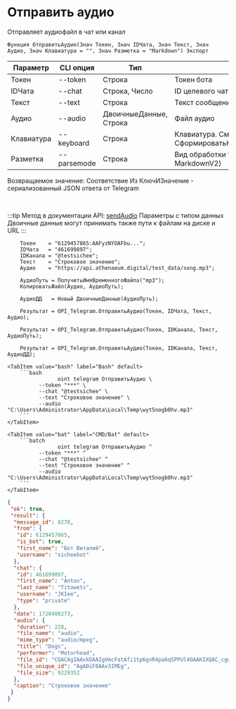 ﻿---
sidebar_position: 4
---


# Отправить аудио
 Отправляет аудиофайл в чат или канал



`Функция ОтправитьАудио(Знач Токен, Знач IDЧата, Знач Текст, Знач Аудио, Знач Клавиатура = "", Знач Разметка = "Markdown") Экспорт`

  | Параметр | CLI опция | Тип | Назначение |
  |-|-|-|-|
  | Токен | --token | Строка | Токен бота |
  | IDЧата | --chat | Строка, Число | ID целевого чата или IDЧата*IDТемы |
  | Текст | --text | Строка | Текст сообщения |
  | Аудио | --audio | ДвоичныеДанные, Строка | Файл аудио |
  | Клавиатура | --keyboard | Строка | Клавиатура. См. СформироватьКлавиатуруПоМассивуКнопок |
  | Разметка | --parsemode | Строка | Вид обработки текста (HTML, Markdown, MarkdownV2) |

  
  Возвращаемое значение:   Соответствие Из КлючИЗначение - сериализованный JSON ответа от Telegram

<br/>

:::tip
Метод в документации API: [sendAudio](https://core.telegram.org/bots/api#sendaudio)
Параметры с типом данных Двоичные данные могут принимать также пути к файлам на диске и URL
:::
<br/>


```bsl title="Пример кода"
    Токен    = "6129457865:AAFyzNYOAFbu...";
    IDЧата   = "461699897";
    IDКанала = "@testsichee";
    Текст    = "Строковое значение";
    Аудио    = "https://api.athenaeum.digital/test_data/song.mp3";

    АудиоПуть = ПолучитьИмяВременногоФайла("mp3");
    КопироватьФайл(Аудио, АудиоПуть);

    АудиоДД   = Новый ДвоичныеДанные(АудиоПуть);

    Результат = OPI_Telegram.ОтправитьАудио(Токен, IDЧата, Текст, Аудио);

    Результат = OPI_Telegram.ОтправитьАудио(Токен, IDКанала, Текст, АудиоПуть);

    Результат = OPI_Telegram.ОтправитьАудио(Токен, IDКанала, Текст, АудиоДД);
```
    

 <Tabs>
  
    <TabItem value="bash" label="Bash" default>
        ```bash
                    oint telegram ОтправитьАудио \
              --token "***" \
              --chat "@testsichee" \
              --text "Строковое значение" \
              --audio "C:\Users\Administrator\AppData\Local\Temp\wyt5nogb0hv.mp3"
        ```
    </TabItem>
  
    <TabItem value="bat" label="CMD/Bat" default>
        ```batch
                    oint telegram ОтправитьАудио ^
              --token "***" ^
              --chat "@testsichee" ^
              --text "Строковое значение" ^
              --audio "C:\Users\Administrator\AppData\Local\Temp\wyt5nogb0hv.mp3"
        ```
    </TabItem>
</Tabs>


```json title="Результат"
{
 "ok": true,
 "result": {
  "message_id": 8278,
  "from": {
   "id": 6129457865,
   "is_bot": true,
   "first_name": "Бот Виталий",
   "username": "sicheebot"
  },
  "chat": {
   "id": 461699897,
   "first_name": "Anton",
   "last_name": "Titowets",
   "username": "JKIee",
   "type": "private"
  },
  "date": 1728408273,
  "audio": {
   "duration": 228,
   "file_name": "audio",
   "mime_type": "audio/mpeg",
   "title": "Dogs",
   "performer": "Motorhead",
   "file_id": "CQACAgIAAxkDAAIgVmcFatAfi1tp6gnR4pa6qSPPUl4OAAKIXQAC_cgwSE-J_MttICg0NgQ",
   "file_unique_id": "AgADiF0AAv3IMEg",
   "file_size": 9229352
  },
  "caption": "Строковое значение"
 }
}
```
